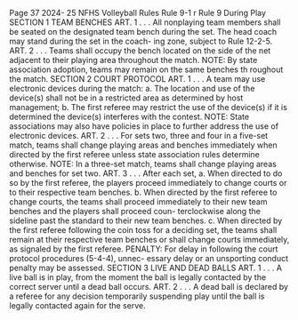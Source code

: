 Page 37 2024- 25 NFHS Volleyball Rules Rule 9-1 r Rule 9 During Play SECTION 1 TEAM BENCHES ART. 1 . . . All nonplaying team members shall be seated on the designated team bench during the set. The head coach may stand during the set in the coach- ing zone, subject to Rule 12-2-5. ART. 2 . . . Teams shall occupy the bench located on the side of the net adjacent to their playing area throughout the match. NOTE: By state association adoption, teams may remain on the same benches th roughout the match. SECTION 2 COURT PROTOCOL ART. 1 . . . A team may use electronic devices during the match: a. The location and use of the device(s) shall not be in a restricted area as determined by host management; b. The first referee may restrict the use of the device(s) if it is determined the device(s) interferes with the contest. NOTE: State associations may also have policies in place to further address the use of electronic devices. ART. 2 . . . For sets two, three and four in a five-set match, teams shall change playing areas and benches immediately when directed by the first referee unless state association rules determine otherwise. NOTE: In a three-set match, teams shall change playing areas and benches for set two. ART. 3 . . . After each set, a. When directed to do so by the first referee, the players proceed immediately to change courts or to their respective team benches. b. When directed by the first referee to change courts, the teams shall proceed immediately to their new team benches and the players shall proceed coun- terclockwise along the sideline past the standard to their new team benches. c. When directed by the first referee following the coin toss for a deciding set, the teams shall remain at their respective team benches or shall change courts immediately, as signaled by the first referee. PENALTY: For delay in following the court protocol procedures (5-4-4), unnec- essary delay or an unsporting conduct penalty may be assessed. SECTION 3 LIVE AND DEAD BALLS ART. 1 . . . A live ball is in play, from the moment the ball is legally contacted by the correct server until a dead ball occurs. ART. 2 . . . A dead ball is declared by a referee for any decision temporarily suspending play until the ball is legally contacted again for the serve.